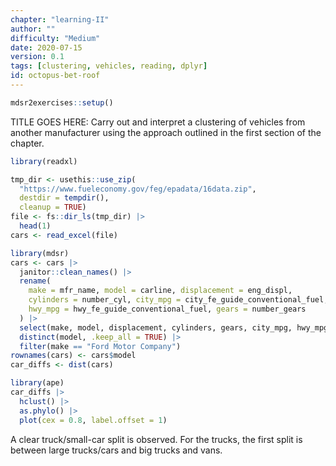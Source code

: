 ```yaml
---
chapter: "learning-II"
author: ""
difficulty: "Medium"
date: 2020-07-15 
version: 0.1
tags: [clustering, vehicles, reading, dplyr]
id: octopus-bet-roof
---
```


```r
mdsr2exercises::setup()
```

TITLE GOES HERE: Carry out and interpret a clustering of vehicles from another manufacturer using the 
approach outlined in the first section of the chapter.

<!--begin-answer-->
```r
library(readxl)

tmp_dir <- usethis::use_zip(
  "https://www.fueleconomy.gov/feg/epadata/16data.zip", 
  destdir = tempdir(), 
  cleanup = TRUE)
file <- fs::dir_ls(tmp_dir) |>
  head(1)
cars <- read_excel(file)
```

```r
library(mdsr)
cars <- cars |>
  janitor::clean_names() |>
  rename(
    make = mfr_name, model = carline, displacement = eng_displ,
    cylinders = number_cyl, city_mpg = city_fe_guide_conventional_fuel,
    hwy_mpg = hwy_fe_guide_conventional_fuel, gears = number_gears
  ) |>
  select(make, model, displacement, cylinders, gears, city_mpg, hwy_mpg) |>
  distinct(model, .keep_all = TRUE) |>
  filter(make == "Ford Motor Company")
rownames(cars) <- cars$model
car_diffs <- dist(cars)
```

```r
library(ape)
car_diffs |>
  hclust() |>
  as.phylo() |>
  plot(cex = 0.8, label.offset = 1)
```

A clear truck/small-car split is observed.  For the trucks, the first split is between large trucks/cars and big trucks and vans.
<!--end-answer-->



